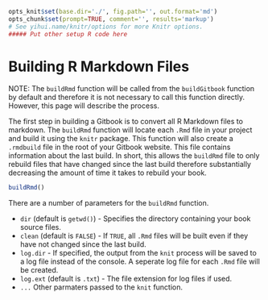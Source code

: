 ```r
opts_knit$set(base.dir='./', fig.path='', out.format='md')
opts_chunk$set(prompt=TRUE, comment='', results='markup')
# See yihui.name/knitr/options for more Knitr options.
##### Put other setup R code here

```

# Building R Markdown Files

NOTE: The `buildRmd` function will be called from the `buildGitbook` function by default and therefore it is not necessary to call this function directly. However, this page will describe the process.

The first step in building a Gitbook is to convert all R Markdown files to markdown. The `buildRmd` function will locate each `.Rmd` file in your project and build it using the `knitr` package. This function will also create a `.rmdbuild` file in the root of your Gitbook website. This file contains information about the last build. In short, this allows the `buildRmd` file to only rebuild files that have changed since the last build therefore substantially decreasing the amount of time it takes to rebuild your book. 

```r
buildRmd()
```

There are a number of parameters for the `buildRmd` function.

* `dir` (default is `getwd()`) - Specifies the directory containing your book source files.
* `clean` (default is `FALSE`) - If `TRUE`, all `.Rmd` files will be built even if they have not changed since the last build.
* `log.dir` - If specified, the output from the `knit` process will be saved to a log file instead of the console. A seperate log file for each `.Rmd` file will be created.
* `log.ext` (default is `.txt`) - The file extension for log files if used.
* `...` Other parmaters passed to the `knit` function.

